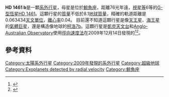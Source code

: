 {{Link style|time=2015-12-13T12:05:29+00:00}}
{{Planetbox begin
| name = HD 1461 b
}}
{{Planetbox star
| star = [[HD_1461|HD 1461]]
| constell = [[鯨魚座|鯨魚座]]
| RA = {{RA|00|18|41.62}}
| DEC = {{DEC|−08|03|9.5}}
| app_mag = 6.47
| dist_ly = 76
| dist_pc =  23.3
| class = G0V
| mass = 1.08 ± 0.04
| radius = 1.095 ± 0.026
| temperature = 5765 ± 18
| metallicity = 0.19 ± 0.01
| age = 6.3
}}
{{Planetbox orbit
| period = 5.7722 ± 0.0011
| period_hour = 138.53
| semimajor = 0.063434 ± 0.000008
| semimajor_gm = 9.4896
| periastron = 0.061078
| periastron_gm = 9.1371
| apastron = 0.065791
| apastron_gm = 9.8422
| eccentricity = 0.04 ± 0.01
| speed = 119.96
| arg_peri = 186 ± 63
| t_peri = 2450366.936
}}
{{Planetbox character
| minimum_mass_earth = 8.1 ± 0.7
}}
{{Planetbox discovery
| discovery_date = 2009-12-14
| discoverers = [[Steven_Vogt|Vogt]] ''et al.''
| discovery_method = [[系外行星偵測法#徑向速度|徑向速度法]]
| discovery_site = [[凱克天文台|凱克天文台]]<br />[[:en:Anglo-Australian_Observatory|Anglo-Australian Observatory]]
| discovery_status = Preprint<ref name="disco-rivera" />
}}
{{Planetbox reference
| star = HD+1461
| planet = b
}}
{{Planetbox end}}

'''HD 1461 b'''是一顆[[系外行星|系外行星]]，母星是位於[[鯨魚座|鯨魚座]]，距離76光年遠，[[視星等|視星等]]6等的[[恆星分類|G-型恆星]][[HD_1461|HD 1461]]。這顆行星的[[最低質量|質量]]不低於8.1[[地球質量|地球質量]]，精確的軌道距離是0.063434[[天文單位|天文單位]]，[[離心率|離心率]]0.04。
目前還不知道這顆行星是像[[天王星|天王星]]、[[海王星|海王星]]的[[氣體巨星|氣體巨星]]，還是構造像地球的[[柯洛7b|柯洛7b]]。這顆行星是[[凱克天文台|凱克天文台]]和[[:en:Anglo-Australian_Observatory|Anglo-Australian Observatory]]使用[[系外行星偵測法#徑向速度|徑向速度法]]在2009年12月14日發現的<ref name="disco-rivera">{{cite arXiv |last=Rivera |first=Eugenio |authorlink= |eprint=0912.2566 |title=A Super-Earth Orbiting the Nearby Sun-like Star HD 1461 |class=astro-ph.EP |year=2009 |version=v1 |accessdate=2009-12-15 }}</ref><ref name="ucsc-news">{{cite web |url=http://www.ucsc.edu/news_events/text.asp?pid=3439 |title=New planet discoveries suggest low-mass planets are common around nearby stars |author=Tim Stephens |date=2009-12-14 |work=UCSC News |publisher=UC Santa Cruz |accessdate=2009-12-14 |deadurl=yes |archiveurl=https://web.archive.org/web/20091223184326/http://www.ucsc.edu/news_events/text.asp?pid=3439 |archivedate=2009-12-23 }}</ref>。

== 參考資料 ==
{{reflist}}

{{Sky|00|18|41.62|-|8|03|9.5|76}}
{{HD 1461}}
{{extrasolar-planet-stub}}

[[Category:太陽系外行星|Category:太陽系外行星]]
[[Category:2009年發現的系外行星|Category:2009年發現的系外行星]]
[[Category:超級地球|Category:超級地球]]
[[Category:Exoplanets_detected_by_radial_velocity|Category:Exoplanets detected by radial velocity]]
[[Category:鯨魚座|Category:鯨魚座]]